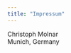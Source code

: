 ```yaml
---
title: "Impressum"
---
```


Christoph Molnar 
<br />
Munich, Germany


<script language="JavaScript">
var username = "christoph.molnar.ai";
var hostname = "gmail.com";
var linktext = username + "@" + hostname ;
document.write("<a href='" + "mail" + "to:" + username + "@" + hostname + "'>" + linktext + "</a>");
</script>

<br />
<br />
